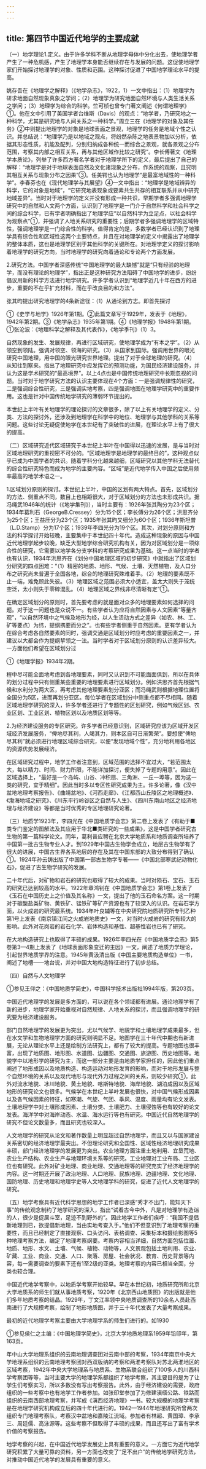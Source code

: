 ```yaml
---
---
---
```

title: 第四节中国近代地学的主要成就
---



（一）地学理论1.定义。由于许多学科不断从地理学母体中分化出去，使地理学者产生了一种危机感，产生了地理学本身能否继续存在与发展的问题。这促使地理学家们开始探讨地理学的对象、性质和范围。这种探讨促进了中国地学理论水平的提高。

姚存吾在《地理学之解释》（《地学杂志》，1922，1）一文中指出：（1）地理学为研求地面自然现象真象之学问；（2）地理学为研究地面自然环境与人类生活关系之学问；（3）地理学为综合的科学。竺可桢也曾专门著文阐述《何谓地理学》①。他在文中引用了美国学者台维斯（Davis）的观点：“地学者，乃研究地之一种科学，尤其是研究地与人间关系之一种科学。”周立三在《地理学的对象及其任务》②中则提出地理学的对象是地球表面之景观，地理学的任务是地域个性之认识。并总结说：“地理学乃是以地域之观点，将纷然杂陈之地表景物加以分析，依据其形态性质，机能及配列，分别归纳成各种统一而综合之景观，就各景观之分布范围，考察其内部之相互关系，再与其他区域作比较之研究”。李长傅著文《地理学本质论》，列举了许多西方著名学者对于地理学所下的定义，最后提出了自己的解释：“地理学是对于地球表面自然及文化诸现象之分布，作系统的观察，且究明其相互关系与现象分布之因果”③。任美锷也认为地理学“是最富地域性的一种科学”。李春芬也在《现代地理学与其展望》④一文中指出：“地理学是地域辨异的科学，它的对象是地域”，“它研究地表现象或要素共生共存的相互联系并从中研究地域差异”。当时对于地理学的定义并没有形成一种共识，早期学者多强调地理学研究中的自然和人文两个方面，认识到了地理学是一门介于自然科学和社会科学之间的综合科学，已有学者明确指出了地理学应“以自然科学为立足点，以社会科学为观察点”①，并强调了人地关系研究的重要性；后期学者多强调地理学的区域特性，强调地理学是一门综合性的科学。值得肯定的是，多数学者已经认识到了地理学具有综合性和区域性这两个主要特点，并且在对地理学的定义中揭露出了地理学的整体本质，这也是地理学区别于其他科学的关键所在。对地理学定义的探讨影响着地理学的研究方向，当时地理学的研究向着通论和专论两个方面发展。

2.研究方法。中国学者深感传统“中国地理学的最大缺憾”就是“只有经验的地理学，而没有理论的地理学”，指出正是这种研究方法阻碍了中国地学的进步，纷纷倡议用新的科学方法进行地学研究。许多学者认识到“地理学近几十年在西方的进步，重要的不在乎扩充材料，而在乎改良目的和方法”。

张其昀提出研究地理学的4条新途径：（1）从通论到方志。即首先探讨

①《史学与地学》1926年第1期。②此篇文章写于1929年，发表于《地理》，1942年第2期。③《地学杂志》1935年第1期。④《地理学报》1948年第1期。①张沦波：《地理科学之解释及其代表作》，《地学季刊》（1）3。

自然现象的发生、发展规律，再进行区域研究，使地理学成为“有本之学”。（2）从领空到领陆。强调对领空、领海的研究。（3）从国家到国际。强调用世界的眼光研究中国地理，用中国的眼光研究世界地理。提出了对于全球地理的研究。（4）从知往到察来。指出了地理研究中应发挥它的预测功能，为国民经济建设服务，并认为这是学术研究的“最高境界”。以上4点也是中国传统地理研究中长期忽视的问题。当时对于地学研究方法的认识主要体现在4个方面：一是强调规律性的研究，二是强调综合性研究，三是强调实地考察，四是强调地图在地理学研究中的重要作用。这也是针对中国传统地学研究的薄弱环节提出的。

本世纪上半叶有关地理学的理论探讨的文章很多，除了以上有关地理学的定义、分类、方法的探讨外，还涉及到地理学在科学中的地位、地理学与其他学科的关系等问题。这些讨论无疑促使地学在本世纪有了突破性的进展，在理论水平上有了很大的提高。

（二）区域研究近代区域研究于本世纪上半叶在中国得以迅速的发展，是与当时对区域地理研究的重视密不可分的。“区域地理学是地理学的最终目的”，这种观点似乎已成为中国学者的共识。随着学科分化越来越细，区域研究以其他学科无法替代的综合性研究特色而成为地学的主要内容。“区域”是近代地学传入中国之后使用频率最高的地学术语之一。

1.区域划分原则的探讨。本世纪上半叶，中国的区划有两大特点。首先，区域划分的方法、侧重点不同，数目上也相距很大，对于区域划分的方法也未形成共识。据冯绳武1946年的统计（《地学集刊》），当时主要有：1926年张其陶分为23个区；1934年葛利石（GeorgeB.Cressey）分为15个区；李长傅分为26个区；洪思齐分为25个区；王益厓分为23个区；1935年张其昀又细分为6O个区；1936年斯坦普（L.D.Stamp）分为17个区；1939年李四光分为19个区。其次，对划分原则和方法的科学探讨开始较晚，主要集中于本世纪四十年代。造成这种现象的原因与中国近代地理学起步较晚，缺乏大型地学综合研究机构有关，因为对区域划分是一项综合性的研究，它需要以地学各分支学科的考察研究成果为基础。这一点当时的学者也有认识，1934年洪思齐在《划分中国地理区域的初步研究》中就指出了区域划分研究的四点困难：“（1）精密的地质、地形、气候、土壤、天然植物，及人口分布之研究尚未普遍于全国各地，综合的地理研究殊难着手。（2）地理的要素既不止一端，难免顾此失彼。（3）地理区域之范围必须大小适宜，盖太大则失于笼统空泛，太小则失于零碎混乱。（4）地理区域之界线非尽清晰有定”①。

在确定区域划分的原则时，首先要考虑的就是面对众多的地理要素如何选择的问题。对于这一问题也是众说不一。有些学者认为应将自然因素与人文因素“等量齐观”，“以自然环境中之气候及地形为经，以人生活动方式之差异（如农、林、工、矿等要点）为纬，提纲携要而分之”。也有些学者侧重于自然因素。更有学者认为在综合考虑各自然要素的同时，强调交通是区域划分时应考虑的重要因素之一，并建议以大都会作为提纲挈领之一法。当时学者对于区域划分原则的认识差异较大。一方面他们希望在区域划分过

①《地理学报》1934年2期。

程中尽可能全面地考虑到各地理要素，同时又认识到不可能面面俱到，所以在具体的划分过程中只有侧重某些重要的地理要素进行区域划分。例如洪思齐首先根据气候和水利分为两大区，再考虑其他地理要素划分亚区；而冯绳武则根据地理位置将全国分为5区，进而再划分亚区。每位学者在区域划分中侧重点都不尽相同。随着区域地理学研究的深入，许多学者还进行了专题性的区划研究，例如气候区划、农业区划、工业区划、植物区划以及地质区划等等。

2.为经济建设服务的专区研究。许多学者已经意识到，区域研究应该为区域开发区域经济发展服务，“俾地尽其利，人竭其力，则本区自可日渐繁荣”。要想使“俾地尽其利”就必须进行地理区域综合研究，以便“发现地域个性”，充分地利用各地区的资源优势发展经济。

在区域研究过程中，地学工作者注意到，区域范围的选择不宜过大，“若范围太大，每以精力、时间、财力所限，不能详加探讨，便失掉了专题的用意”。因此在区域选择上，“最好是一个岛屿、山谷、冲积扇、三角洲、一丘一埠等，因为这一类的研究，宜于精细”。因此当时多以专区性研究成果为主。许多论著，像《汉中盆地地理考察报告》、《曲靖盆地》、《河西走廊》、《江都西山丘陵区之地理概述》、《渤海地域之研究》、《川东平行岭谷区之自然与人生》、《四川东南山地区之经济地理与经济建设》等都是当时优秀的专区地理研究论著。

（三）地质学1923年，李四光在《中国地质学会志》第二卷上发表了《有助于■类专门鉴定的图解法及其应用于华北■类研究的一些成果》，这是中国学者研究古生物的第一篇科学论文。同年，葛利普应聘在北京大学地质系和地质调查所培养了中国第一批古生物专业人才。到1929年中国古生物学会成立，地层古生物学有了很大的进展，中国古生界各系地层的存在及其在中国东部的大致分布得到了确认①。1924年孙云铸出版了中国第一部古生物学专著——《中国北部寒武纪动物化石》，促进了古生物学研究的发展。

二十年代后，对矿物和岩石的研究也取得了较大的成果。当时对陨石、宝石、玉石的研究已达到较高的水平。1922年章鸿钊在《中国地质学会志》第1卷上发表了《玉石在中国历史上之价值及其名称》一文，提出了他的玉石命名方案。这一时期对于碳酸盐类矿物、黄铁矿、锰铁矿等矿产资源也有了较深入的认识。在岩石学方面，以火成岩的研究最系统。1934年叶良辅等在中央研究院地质研究所专刊乙种第1号上发表《南京镇江间之火成岩地质史》一文，对当时火成岩的研究有较大的影响。此外对花岗岩的岩石化学、岩体构造和基性、超基性岩也已有了研究。

在大地构造研究上也取得了丰硕的成果。1926年李四光在《中国地质学会志》第5卷第3—4期上发表了《地球表面形象变迁的主因》一文，阐述了地质力学理论，引起世界地质学界的注意。1945年黄汲清出版《中国主要地质构造单位》一书，阐述了地槽——地台说，并对中国大地构造特征进行了初步总结。

（四）自然与人文地理学

①参见王仰之：《中国地质学简史》，中国科学技术出版社1994年版，第203页。

中国近代地理学的发展是多方面的，可以说在各个领域都有进展。通论地理学有了新的进步，地理学家开始重视对自然规律、人地关系的探讨，而且强调地理学的研究要为经济建设服务。

部门自然地理学的发展更为突出，尤以气候学、地貌学和土壤地理学成果最多，但在水文学和生物地理学方面的研究则明显不足。地图学在三十年代中期也有新进展，无论从理论水平上还是绘制方法研究上，都有了较大的提高。专题地图也很丰富，出现了地质图、地形图、水道图、边疆图、交通图、旅游图、历史地图等。地貌学中以地形学的研究为主，而这一部分主要是由地质学家担任的，因此他们重点阐述了地形成因以及地质构造、构造运动对地形发育的影响，而对于地形发展与整个自然环境的关系以及现代地形与现代外力过程之间的关系，则较少研究①。此外对流水地貌、冰川地貌、黄土地貌、喀斯特地貌、海岸地貌、湖泊成因以及区域地形的研究论文也很多。气候学在本世纪上半叶发展也很快，对中国气候形成因素以及各气候因素的特征，如寒潮、气旋、气团、季风、温度、雨量均有论文发表。土壤地理学中对土壤形成因素、土壤分类、土壤肥力、土壤侵蚀等也有较好的论文发表。海洋学中对海岸动态、水温、海水运行等也有研究。中国近代自然地理学的研究不但论文数量多，而且研究也较深入。

人文地理学的研究从论文和著作数量上明显超过自然地理学，而且又以与国家建设关系密切的经济地理学最突出。不但理论研究和全国性、区域性经济地理研究成果丰硕，部门经济地理学的发展更为突出。农业地理方面注重土地利用、宜垦荒地、农业生产结构、农业生产与地理环境关系等的研究。工业地理对工业布局、工业区位也有研究。此外对矿业地理、商业地理、交通地理等的研究充实了经济地理学的内容。这一时期还开展了政治地理、人口地理、民族地理、边疆地理、文化地理、国防地理、历史地理和地理学史等人文地理学科的研究，促进了近代人文地理学的研究。

（五）地学考察具有近代科学思想的地学工作者已深感“秀才不出门，能知天下事”的传统观念制约了地学研究的深入，指出“试看古今中外，凡是对地理学有造诣的人，很少是促居斗室，足迹不到野外的”。因此地学工作者们疾呼：“我国不提倡新地理则已，欲提倡新地理，当由实地考查入手。”他们不但意识到了地理考察的重要性，而且已经制定了直接观察、口头访问、表格调查、采集标本和摄绘影图等5种地理考察方法，编定了地理考察纲要。考察内容相当详细，自然方面包括位置、地质、地形、水文、土壤、气候、植物、动物等，人文景观包括土地利用、农业、矿藏、工业、商业、交通、人口、聚落、房屋、社会状况、教育、历史背景等内容，每一需要调查的要素下还有1至2级的亚类。地理考察的内容已相当全面，分类也较合理。

中国近代地学考察中，以地质学考察开始较早。早在本世纪初，地质研究所和北京大学地质系的师生们就从事地质考察，1920年《北京西山地质图》的出版就是他们多年地质考察的结晶。1929年，丁文江率领中央地质调查所的10余名人员赴西南进行了大规模考察，绘制了地形地质图，并于三十年代发表了大量考察成果。

最初的近代地理学考察主要由大学地理学系的师生们进行的。如1930

①参见侯仁之主编：《中国地理学简史》，北京大学地质地理系1959年铅印年，第163页。

年中山大学地理系组织的云南地理调查团对云南中部的考察，1934年南京中央大学地理系组织的云南地理考察团对西双版纳的考察和两淮考察队对苏北两淮地区的区域考察，1942年中央大学地理系与地质系、生物系联合组织了100多人的川西科学考察团等等，当时主要大学的地理学系都组织了地学考察，其主要目的是为了让学生们考察实习，所以多数没有写出考察报告。此外，由于经济建设的需要，政府组织的一些考察中也有地学工作者参加。如张印堂参加了为修建滇缅公路、铁路而组织的云南西部地理考察，并写成《滇西经济地理》一书。较大规模的地理学考察是在地理学研究机构成立后的四十年代进行的。1942—1944年地理研究所曾两次组织专门地理考察队，考察汉中盆地和嘉陵江流域。参加者有林超、黄国璋、李承三、周廷儒、高泳源等。这些考察不但取得了丰硕的成果，而且还写出了富有学术价值的考察报告。

地学考察的兴起，在中国近代地学发展史上具有重要的意义。一方面它为近代地学研究积累了大量可靠的资料，另一方面也改变了“足不出户”的传统地学研究方法，对推动中国近代地学的发展具有重要的意义。